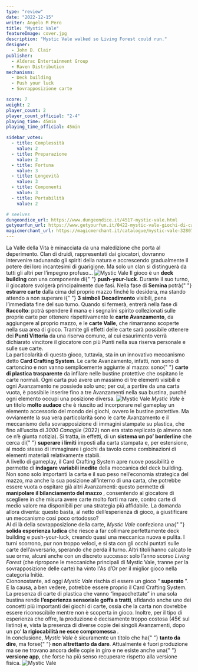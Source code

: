 ```yaml
---
type: "review"
date: "2022-12-15"
writer: Angelo M Pero
title: "Mystic Vale"
featureImage: cover.jpg
description: "Mystic Vale walked so Living Forest could run."
designer:
  - John D. Clair
publisher:
  - Alderac Entertainment Group
  - Raven Distribution
mechanisms:
  - Deck building
  - Push your luck
  - Sovrapposizione carte

score: 7
weight: 2
player_count: 2
player_count_official: "2-4"
playing_time: 45min
playing_time_official: 45min

sidebar_votes:
  - title: Complessità
    value: 2
  - title: Preparazione
    value: 2
  - title: Fortuna
    value: 3
  - title: Longevità
    value: 3
  - title: Componenti
    value: 3
  - title: Portabilità
    value: 2

# seelves
dungeondice_url: https://www.dungeondice.it/4517-mystic-vale.html
getyourfun_url: https://www.getyourfun.it/0422-mystic-vale-giochi-di-carte.html?fast_search=fs
magicmerchant_url: https://magicmerchant.it/catalogue/mystic-vale-32807/
---
```


<Setting>
  La Valle della Vita è minacciata da una maledizione che porta al deperimento.
  Clan di druidi, rappresentati dai giocatori, dovranno intervenire radunando
  gli spiriti della natura e accrescendo gradualmente il potere dei loro
  incantesimi di guarigione. Ma solo un clan si distinguerà da tutti gli altri
  per l’impegno profuso...
</Setting>

<img src="./game1.jpg" alt="Mystic Vale" />

<Rules>
  Il gioco è un <strong>deck building</strong> con una componente di{" "}
  <strong>push-your-luck</strong>. Durante il suo turno, il giocatore svolgerà
  principalmente due fasi. Nella fase di <strong>Semina </strong>potrà{" "}
  <strong>estrarre carte</strong> dalla cima del proprio mazzo finché lo
  desidera, ma stando attendo a non superare i{" "}
  <strong>3 simboli Decadimento</strong> visibili, pena l’immediata fine del suo
  turno. Quando si fermerà, entrerà nella fase di <strong>Raccolto</strong>:
  potrà spendere il mana e i segnalini spirito collezionati sulle proprie carte
  per ottenere rispettivamente le <strong>carte Avanzamento</strong>, da
  aggiungere al proprio mazzo, e le <strong>carte Valle</strong>, che rimarranno
  scoperte nella sua area di gioco. Tramite gli effetti delle carte sarà
  possibile ottenere dei <strong>Punti Vittoria</strong> da una riserva comune,
  al cui esaurimento verrà dichiarato vincitore il giocatore con più Punti nella
  sua riserva personale e sulle sue carte.
  <br />
  La particolarità di questo gioco, tuttavia, sta in un innovativo meccanismo
  detto <strong>Card Crafting System</strong>. Le carte Avanzamento, infatti,
  non sono di cartoncino e non vanno semplicemente aggiunte al mazzo: sono{" "}
  <strong>carte di plastica trasparente</strong> da infilare nelle bustine
  protettive che ospitano le carte normali. Ogni carta può avere un massimo di
  tre elementi visibili e ogni Avanzamento ne possiede solo uno; per cui, a
  partire da una carta vuota, è possibile inserire fino a tre Avanzamenti nella
  sua bustina, purché ogni elemento occupi una posizione diversa.
</Rules>

<img src="./game2.jpg" alt="Mystic Vale" />

<Feedback>
  <em>Mystic Vale</em> è un titolo <strong>molto audace</strong> che è riuscito
  ad incorporare nel gameplay un elemento accessorio del mondo dei giochi,
  ovvero le bustine protettive. Ma ovviamente la sua vera particolarità sono le
  carte Avanzamento e il meccanismo della sovrapposizione di immagini stampate
  su plastica, che fino all’uscita di <em>3000 Canaglie</em> (2022) non era
  stato replicato (o almeno non ce n’è giunta notizia). Si tratta, in effetti,
  di un <strong>sistema un po’ borderline</strong> che cerca di{" "}
  <strong>superare i limiti</strong> imposti alla carta stampata e, per
  estensione, al modo stesso di immaginare i giochi da tavolo come combinazioni
  di elementi materiali relativamente stabili.
  <br />A livello di gameplay, il Card Crafting System apre nuove possibilità e permette
  di <strong>indagare variabili inedite</strong> della meccanica del deck building.
  Non sono solo importanti la carta e il suo peso nell’economia strategica del mazzo,
  ma anche la sua posizione all’interno di una carta, che potrebbe essere vuota o
  ospitare già altri Avanzamenti: questo permette di <strong>
    manipolare il bilanciamento del mazzo
  </strong>, consentendo al giocatore di scegliere in che misura avere carte molto
  forti ma rare, contro carte di medio valore ma disponibili per una strategia più
  affidabile. La domanda allora diventa: questo basta, al netto dell’esperienza di
  gioco, a giustificare un meccanismo così poco ortodosso?
  <br />
  Al di là della sovrapposizione della carte, <em>Mystic Vale</em> confeziona una{" "}
  <strong>solida esperienza ludica</strong> che riesce a far collimare perfettamente
  deck building e push-your-luck, creando quasi una meccanica nuova e pulita. I turni
  scorrono, pur non troppo veloci, e si sta con gli occhi puntati sulle carte dell’avversario,
  sperando che perda il turno. Altri titoli hanno calcato le sue orme, alcuni anche
  con un discreto successo: solo l’anno scorso <em>Living Forest</em> (che ripropone
  le meccaniche principali di Mystic Vale, tranne per la sovrapposizione delle carte)
  ha vinto l'As d’Or per il miglior gioco nella categoria Initié.
  <br />
  Ciononostante, ad oggi <em>Mystic Vale</em> rischia di essere un gioco “<strong>
    superato
  </strong>”. E la causa, a ben vedere, potrebbe essere proprio il Card Crafting
  System. La presenza di carte di plastica che vanno “impacchettate” in una sola
  bustina rende <strong>l’esperienza sensoriale goffa a tratti</strong>, sfidando
  anche uno dei concetti più importanti dei giochi di carte, ossia che la carta non
  dovrebbe essere riconoscibile mentre non è scoperta in gioco. Inoltre, per il tipo
  di esperienza che offre, la produzione è decisamente troppo costosa (45€ sul listino)
  e, vista la presenza di diverse copie dei singoli Avanzamenti, dopo un po’ <strong>
    la rigiocabilità ne esce compromessa
  </strong>.<br />
  In conclusione, <em>Mystic Vale</em> è sicuramente un titolo che ha{" "}
  <strong>tanto da dire</strong>, ma forse{" "}
  <strong>non altrettanto da dare</strong>. Attualmente è fuori produzione ma se
  ne trovano ancora delle copie in giro e ne esiste anche una{" "}
  <strong>versione app</strong>, che forse ha più senso recuperare rispetto alla
  versione fisica.
</Feedback>

<img src="./game3.jpg" alt="Mystic Vale" />
